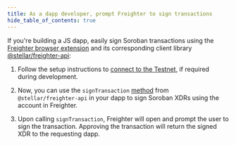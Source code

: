 ```yaml
---
title: As a dapp developer, prompt Freighter to sign transactions
hide_table_of_contents: true
---
```


If you're building a JS dapp, easily sign Soroban transactions using the [Freighter browser extension](https://www.freighter.app/) and its corresponding client library [@stellar/freighter-api](https://www.npmjs.com/package/@stellar/freighter-api):

1. Follow the setup instructions to [connect to the Testnet](./connect-testnet.mdx), if required during development.

2. Now, you can use the `signTransaction` [method](https://docs.freighter.app/docs/guide/usingFreighterWebApp) from `@stellar/freighter-api` in your dapp to sign Soroban XDRs using the account in Freighter.

3. Upon calling `signTransaction`, Freighter will open and prompt the user to sign the transaction. Approving the transaction will return the signed XDR to the requesting dapp.
